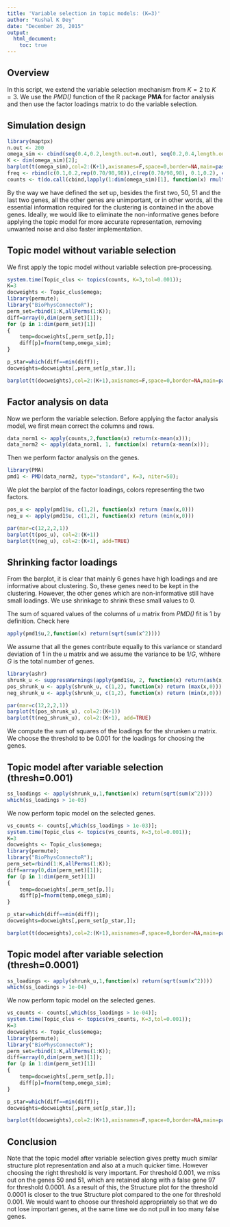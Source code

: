```yaml
---
title: 'Variable selection in topic models: (K=3)'
author: "Kushal K Dey"
date: "December 26, 2015"
output: 
  html_document:
    toc: true
---
```


## Overview

In this script, we extend the variable selection mechanism from $K=2$ to $K=3$.  We use the *PMD()* function of the R package **PMA**  for factor analysis and then use the factor loadings matrix to do the variable selection.

## Simulation design

```r
library(maptpx)
n.out <- 200
omega_sim <- cbind(seq(0.4,0.2,length.out=n.out), seq(0.2,0.4,length.out=n.out), 1- seq(0.4,0.2,length.out=n.out)-seq(0.2,0.4,length.out=n.out));
K <- dim(omega_sim)[2];
barplot(t(omega_sim),col=2:(K+1),axisnames=F,space=0,border=NA,main=paste("No. of clusters=",K),las=1,ylim=c(0,1),cex.axis=1.5,cex.main=1.4)
freq <- rbind(c(0.1,0.2,rep(0.70/98,98)),c(rep(0.70/98,98), 0.1,0.2), c(0.1,0.1,rep(0.4/94,47),0.1,0.1, rep(0.4/94,47),0.1,0.1));
counts <- t(do.call(cbind,lapply(1:dim(omega_sim)[1], function(x) rmultinom(1,1000,prob=omega_sim[x,]%*%freq))));

```

By the way we have defined the set up, besides the first two, $50$, $51$ and the last two genes, all the other genes are unimportant, or in other words, all the essential information required for the clustering is contained in the above genes. Ideally, we would like to eliminate the non-informative genes before applying the topic model for more accurate representation, removing unwanted noise and also faster implementation.

## Topic model without variable selection

We first apply the topic model without variable selection pre-processing.

```r
system.time(Topic_clus <- topics(counts, K=3,tol=0.001));
K=3
docweights <- Topic_clus$omega;
library(permute);
library("BioPhysConnectoR");
perm_set=rbind(1:K,allPerms(1:K));
diff=array(0,dim(perm_set)[1]);
for (p in 1:dim(perm_set)[1])
{
	temp=docweights[,perm_set[p,]];
	diff[p]=fnorm(temp,omega_sim);
}

p_star=which(diff==min(diff));
docweights=docweights[,perm_set[p_star,]];

barplot(t(docweights),col=2:(K+1),axisnames=F,space=0,border=NA,main=paste("No. of clusters=",K),las=1,ylim=c(0,1),cex.axis=1.5,cex.main=1.4)

```

## Factor analysis on data

Now we perform the variable selection. Before applying the factor analysis model, we first mean correct the columns and rows. 

```r
data_norm1 <- apply(counts,2,function(x) return(x-mean(x)));
data_norm2 <- apply(data_norm1, 1, function(x) return(x-mean(x)));
```

Then we perform factor analysis on the genes.

```r
library(PMA)
pmd1 <- PMD(data_norm2, type="standard", K=3, niter=50);
```

We plot the barplot of the factor loadings, colors representing the two factors.

```r
pos_u <- apply(pmd1$u, c(1,2), function(x) return (max(x,0)))
neg_u <- apply(pmd1$u, c(1,2), function(x) return (min(x,0)))

par(mar=c(12,2,2,1))
barplot(t(pos_u), col=2:(K+1))
barplot(t(neg_u), col=2:(K+1), add=TRUE)

```

## Shrinking factor loadings

From the barplot, it is clear that mainly $6$ genes have high loadings and are informative about clustering. So, these genes need to be kept in the clustering. However, the other genes which are non-informative still have small loadings. We use shrinkage to shrink these small values to 0.

The sum of squared values of the columns of $u$ matrix from *PMD()* fit is 1 by definition. Check here 

```r
apply(pmd1$u,2,function(x) return(sqrt(sum(x^2))))
```

We assume that all the genes contribute equally to this variance or standard deviation of $1$ in the $u$ matrix and we assume the variance to be $1/G$, whhere $G$ is the total number of genes.

```r
library(ashr)
shrunk_u <- suppressWarnings(apply(pmd1$u, 2, function(x) return(ash(x,sqrt(1/length(x)))$PosteriorMean)));
pos_shrunk_u <- apply(shrunk_u, c(1,2), function(x) return (max(x,0)))
neg_shrunk_u <- apply(shrunk_u, c(1,2), function(x) return (min(x,0)))

par(mar=c(12,2,2,1))
barplot(t(pos_shrunk_u), col=2:(K+1))
barplot(t(neg_shrunk_u), col=2:(K+1), add=TRUE)

```

We compute the sum of squares of the loadings for the shrunken $u$ matrix. We choose the threshold to be $0.001$ for the loadings for choosing the genes. 

## Topic model after variable selection (thresh=0.001)

```r
ss_loadings <- apply(shrunk_u,1,function(x) return(sqrt(sum(x^2))))
which(ss_loadings > 1e-03)
```

We now perform topic model on the selected genes.

```r
vs_counts <- counts[,which(ss_loadings > 1e-03)];
system.time(Topic_clus <- topics(vs_counts, K=3,tol=0.001));
K=3
docweights <- Topic_clus$omega;
library(permute);
library("BioPhysConnectoR");
perm_set=rbind(1:K,allPerms(1:K));
diff=array(0,dim(perm_set)[1]);
for (p in 1:dim(perm_set)[1])
{
	temp=docweights[,perm_set[p,]];
	diff[p]=fnorm(temp,omega_sim);
}

p_star=which(diff==min(diff));
docweights=docweights[,perm_set[p_star,]];

barplot(t(docweights),col=2:(K+1),axisnames=F,space=0,border=NA,main=paste("No. of clusters=",K),las=1,ylim=c(0,1),cex.axis=1.5,cex.main=1.4)

```

## Topic model after variable selection (thresh=0.0001)

```r
ss_loadings <- apply(shrunk_u,1,function(x) return(sqrt(sum(x^2))))
which(ss_loadings > 1e-04)
```

We now perform topic model on the selected genes.

```r
vs_counts <- counts[,which(ss_loadings > 1e-04)];
system.time(Topic_clus <- topics(vs_counts, K=3,tol=0.001));
K=3
docweights <- Topic_clus$omega;
library(permute);
library("BioPhysConnectoR");
perm_set=rbind(1:K,allPerms(1:K));
diff=array(0,dim(perm_set)[1]);
for (p in 1:dim(perm_set)[1])
{
	temp=docweights[,perm_set[p,]];
	diff[p]=fnorm(temp,omega_sim);
}

p_star=which(diff==min(diff));
docweights=docweights[,perm_set[p_star,]];

barplot(t(docweights),col=2:(K+1),axisnames=F,space=0,border=NA,main=paste("No. of clusters=",K),las=1,ylim=c(0,1),cex.axis=1.5,cex.main=1.4)

```

## Conclusion

Note that the topic model after variable selection gives pretty much similar structure plot representation and also at a much quicker time.
However choosing the right threshold is very important. For threshold $0.001$, we miss out on the genes $50$ and $51$, which are retained along with a false gene $97$ for threshold $0.0001$. As a result of this, the Structure plot for the threshold $0.0001$ is closer to the true Structure plot compared to the one for threshold $0.001$. We would want to choose our threshold appropriately so that we do not lose important genes, at the same time we do not pull in too many false genes.


